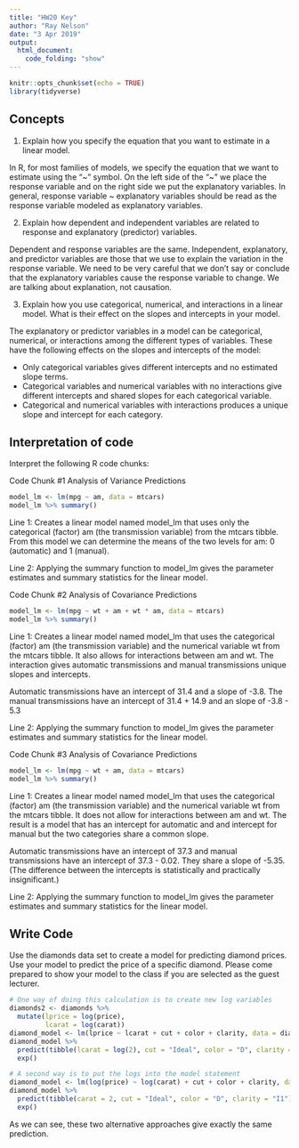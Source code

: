 ```yaml
---
title: "HW20 Key"
author: "Ray Nelson"
date: "3 Apr 2019"
output:
  html_document:
    code_folding: "show"
---
```


```r
knitr::opts_chunk$set(echo = TRUE)
library(tidyverse)
```

## Concepts  

1.  Explain how you specify the equation that you want to estimate in a linear model.  

In R, for most families of models, we specify the equation that we want to estimate using the "~" symbol. On the left side of the "~" we place the response variable and on the right side we put the explanatory variables. In general, response variable ~ explanatory variables should be read as the response variable modeled as explanatory variables.  

2.  Explain how dependent and independent variables are related to response and explanatory (predictor) variables.  

Dependent and response variables are the same. Independent, explanatory, and predictor variables are those that we use to explain the variation in the response variable. We need to be very careful that we don't say or conclude that the explanatory variables cause the response variable to change. We are talking about explanation, not causation.

3.  Explain how you use categorical, numerical, and interactions in a linear model. What is their effect on the slopes and intercepts in your model.  

The explanatory or predictor variables in a model can be categorical, numerical, or interactions among the different types of variables. These have the following effects on the slopes and intercepts of the model:

*  Only categorical variables gives different intercepts and no estimated slope terms.
*  Categorical variables and numerical variables with no interactions give different intercepts and shared slopes for each categorical variable.
*  Categorical and numerical variables with interactions produces a unique slope and intercept for each category. 
    
## Interpretation of code  

Interpret the following R code chunks: 

Code Chunk #1 Analysis of Variance Predictions

```r
model_lm <- lm(mpg ~ am, data = mtcars)
model_lm %>% summary()
```

Line 1: Creates a linear model named model_lm that uses only the categorical (factor) am  (the transmission variable) from the mtcars tibble. From this model we can determine the means of the two levels for am: 0 (automatic) and 1 (manual).  

Line 2:  Applying the summary function to model_lm gives the parameter estimates and summary statistics for the linear model.

Code Chunk #2 Analysis of Covariance Predictions

```r
model_lm <- lm(mpg ~ wt + am + wt * am, data = mtcars)
model_lm %>% summary()
```
Line 1: Creates a linear model named model_lm that uses the categorical (factor) am  (the transmission variable) and the numerical variable wt from the mtcars tibble. It also allows for interactions between am and wt. The interaction gives automatic transmissions and manual transmissions unique slopes and intercepts.

Automatic transmissions have an intercept of 31.4 and a slope of -3.8. The manual transmissions have an intercept of 31.4 + 14.9 and an slope of -3.8 - 5.3

Line 2:  Applying the summary function to model_lm gives the parameter estimates and summary statistics for the linear model.

Code Chunk #3 Analysis of Covariance Predictions

```r
model_lm <- lm(mpg ~ wt + am, data = mtcars)
model_lm %>% summary()
```

Line 1: Creates a linear model named model_lm that uses the categorical (factor) am  (the transmission variable) and the numerical variable wt from the mtcars tibble. It does not allow for interactions between am and wt. The result is a model that has an intercept for automatic and and intercept for manual but the two categories share a common slope. 

Automatic transmissions have an intercept of 37.3 and manual transmissions have an intercept of 37.3 - 0.02. They share a slope of -5.35. (The difference between the intercepts is statistically and practically insignificant.)

Line 2:  Applying the summary function to model_lm gives the parameter estimates and summary statistics for the linear model.

## Write Code

Use the diamonds data set to create a model for predicting diamond prices. Use your model to predict the price of a specific diamond. Please come prepared to show your model to the class if you are selected as the guest lecturer.

```r
# One way of doing this calculation is to create new log variables
diamonds2 <- diamonds %>% 
  mutate(lprice = log(price),
         lcarat = log(carat))
diamond_model <- lm(lprice ~ lcarat + cut + color + clarity, data = diamonds2)
diamond_model %>%
  predict(tibble(lcarat = log(2), cut = "Ideal", color = "D", clarity = "I1")) %>%
  exp()

# A second way is to put the logs into the model statement
diamond_model <- lm(log(price) ~ log(carat) + cut + color + clarity, data = diamonds2)
diamond_model %>%
  predict(tibble(carat = 2, cut = "Ideal", color = "D", clarity = "I1")) %>%
  exp()
```  

As we can see, these two alternative approaches give exactly the same prediction.  
